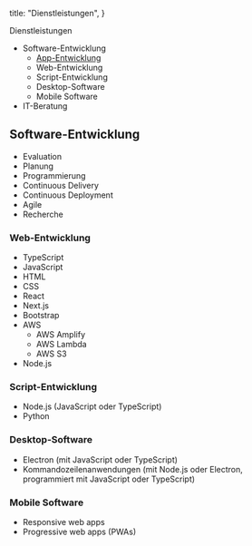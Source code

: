 
  title: "Dienstleistungen",
}

<TextSection>
  <FirstHeader>Dienstleistungen</FirstHeader>

- Software-Entwicklung
  - [App-Entwicklung](/de/dienstleistungen/app-entwicklung)
  - Web-Entwicklung
  - Script-Entwicklung
  - Desktop-Software
  - Mobile Software
- IT-Beratung

## Software-Entwicklung

- Evaluation
- Planung
- Programmierung
- Continuous Delivery
- Continuous Deployment
- Agile
- Recherche

### Web-Entwicklung

- TypeScript
- JavaScript
- HTML
- CSS
- React
- Next.js
- Bootstrap
- AWS
  - AWS Amplify
  - AWS Lambda
  - AWS S3
- Node.js

### Script-Entwicklung

- Node.js (JavaScript oder TypeScript)
- Python

### Desktop-Software

- Electron (mit JavaScript oder TypeScript)
- Kommandozeilenanwendungen (mit Node.js oder Electron, programmiert mit JavaScript oder TypeScript)

### Mobile Software

- Responsive web apps
- Progressive web apps (PWAs)

</TextSection>
